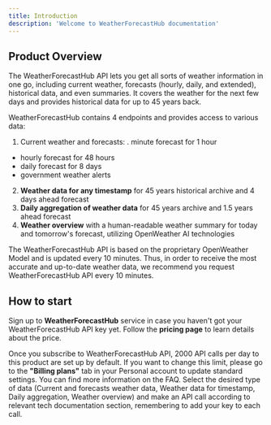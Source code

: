 ```yaml
---
title: Introduction
description: 'Welcome to WeatherForecastHub documentation'
---
```


## Product Overview

The WeatherForecastHub API lets you get all sorts of weather information in one go, including current weather, forecasts (hourly, daily, and extended), historical data, and even summaries. 
It covers the weather for the next few days and provides historical data for up to 45 years back. 

WeatherForecastHub contains 4 endpoints and provides access to various data:

1. Current weather and forecasts:
. minute forecast for 1 hour
- hourly forecast for 48 hours
- daily forecast for 8 days
- government weather alerts

2. **Weather data for any timestamp** for 45 years historical archive and 4 days ahead forecast
3. **Daily aggregation of weather data** for 45 years archive and 1.5 years ahead forecast
4. **Weather overview** with a human-readable weather summary for today and tomorrow's forecast, utilizing OpenWeather AI technologies

The WeatherForecastHub API is based on the proprietary OpenWeather Model and is updated every 10 minutes. 
Thus, in order to receive the most accurate and up-to-date weather data, we recommend you request WeatherForecastHub API every 10 minutes.

## How to start

Sign up to **WeatherForecastHub** service in case you haven't got your WeatherForecastHub API key yet.
Follow the **pricing page** to learn details about the price.

Once you subscribe to WeatherForecastHub API, 2000 API calls per day to this product are set up by default. 
If you want to change this limit, please go to the **"Billing plans"** tab in your Personal account to update standard settings. 
You can find more information on the FAQ.
Select the desired type of data (Current and forecasts weather data, Weather data for timestamp, Daily aggregation, Weather overview) and make an API call according to relevant tech documentation section, remembering to add your key to each call.
